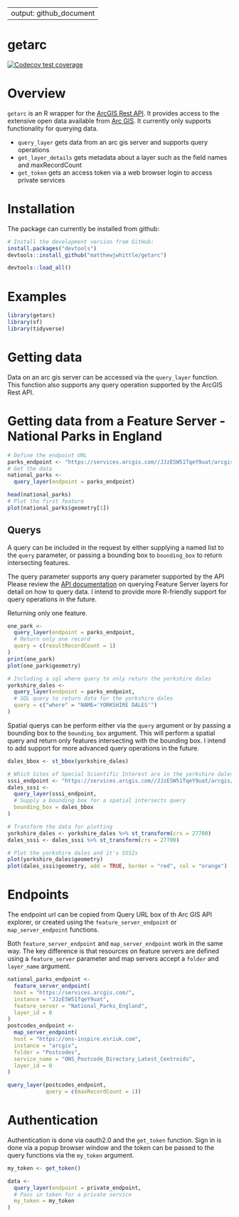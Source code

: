   
---
output: github_document
---

<!-- README.md is generated from README.Rmd. Please edit that file -->
# getarc
  <!-- badges: start -->
  [![Codecov test coverage](https://codecov.io/gh/MatthewJWhittle/getarc/branch/master/graph/badge.svg)](https://codecov.io/gh/MatthewJWhittle/getarc?branch=master)
  
  <!-- badges: end -->

# Overview
`getarc` is an R wrapper for the [ArcGIS Rest API](https://developers.arcgis.com/rest/services-reference/). It provides access to the extensive open data available from [Arc GIS](https://hub.arcgis.com/search).
It currently only supports functionality for querying data. 

* `query_layer` gets data from an arc gis server and supports query operations
* `get_layer_details` gets metadata about a layer such as the field names and maxRecordCount
* `get_token` gets an access token via a web browser login to access private services

# Installation
The package can currently be installed from github:
```r
# Install the development version from GitHub:
install.packages("devtools")
devtools::install_github("matthewjwhittle/getarc")
```
```r
devtools::load_all()
```

# Examples
```r
library(getarc)
library(sf)
library(tidyverse)
```

# Getting data
Data on an arc gis server can be accessed via the `query_layer` function. This function also supports any query operation supported by the ArcGIS Rest API.

# Getting data from a Feature Server - National Parks in England
```r
# Define the endpoint URL
parks_endpoint <- "https://services.arcgis.com//JJzESW51TqeY9uat/arcgis/rest/services/National_Parks_England/FeatureServer/0"
# Get the data
national_parks <- 
  query_layer(endpoint = parks_endpoint)

head(national_parks)
# Plot the first feature
plot(national_parks$geometry[1])
```

## Querys
A query can be included in the request by either supplying a named list to the `query` parameter, or passing a bounding box to `bounding_box` to return intersecting features.

The query parameter supports any query parameter supported by the API Please review the [API documentation](https://developers.arcgis.com/rest/services-reference/query-feature-service-layer-.htm) on querying Feature Server layers for detail on how to query data. I intend to provide more R-friendly support for query operations in the future.

Returning only one feature.
```r
one_park <- 
  query_layer(endpoint = parks_endpoint,
  # Return only one record
  query = c(resultRecordCount = 1)
)
print(one_park)
plot(one_park$geometry)

# Including a sql where query to only return the yorkshire dales
yorkshire_dales <- 
  query_layer(endpoint = parks_endpoint,
  # SQL query to return data for the yorkshire dales 
  query = c("where" = "NAME='YORKSHIRE DALES'")
)
```

Spatial querys can be perform either via the `query` argument or by passing a bounding box to the `bounding_box` argument. This will perform a spatial query and return only features intersecting with the bounding box. I intend to add support for more advanced query operations in the future.

```r
dales_bbox <- st_bbox(yorkshire_dales)

# Which Sites of Special Scientific Interest are in the yorkshire dales?
sssi_endpoint <- "https://services.arcgis.com//JJzESW51TqeY9uat/arcgis/rest/services/SSSI_England/FeatureServer/0"
dales_sssi <- 
  query_layer(sssi_endpoint, 
  # Supply a bounding box for a spatial intersects query
  bounding_box = dales_bbox
)

# Transform the data for plotting
yorkshire_dales <- yorkshire_dales %>% st_transform(crs = 27700)
dales_sssi <- dales_sssi %>% st_transform(crs = 27700)

# Plot the yorkshire dales and it's SSSIs
plot(yorkshire_dales$geometry)
plot(dales_sssi$geometry, add = TRUE, border = "red", col = "orange")
```

# Endpoints 
The endpoint url can be copied from Query URL box of th Arc GIS API explorer, or created using the `feature_server_endpoint` or `map_server_endpoint` functions.

Both `feature_server_endpoint` and `map_server_endpoint`  work in the same way. The key difference is that resources on feature servers are defined using a `feature_server` parameter and map servers accept a `folder` and `layer_name` argument.

```r
national_parks_endpoint <- 
  feature_server_endpoint(
  host = "https://services.arcgis.com/",
  instance = "JJzESW51TqeY9uat",
  feature_server = "National_Parks_England",
  layer_id = 0
)
postcodes_endpoint <- 
  map_server_endpoint(
  host = "https://ons-inspire.esriuk.com",
  instance = "arcgis",
  folder = "Postcodes",
  service_name = "ONS_Postcode_Directory_Latest_Centroids",
  layer_id = 0
)

query_layer(postcodes_endpoint, 
            query = c(maxRecordCount = 1))
```

# Authentication
Authentication is done via oauth2.0 and the `get_token` function. Sign in is done via a popup browser window and the token can be passed to the query functions via the `my_token` argument.
```r
my_token <- get_token()

data <-
  query_layer(endpoint = private_endpoint,
  # Pass in token for a private service
  my_token = my_token
)
```



